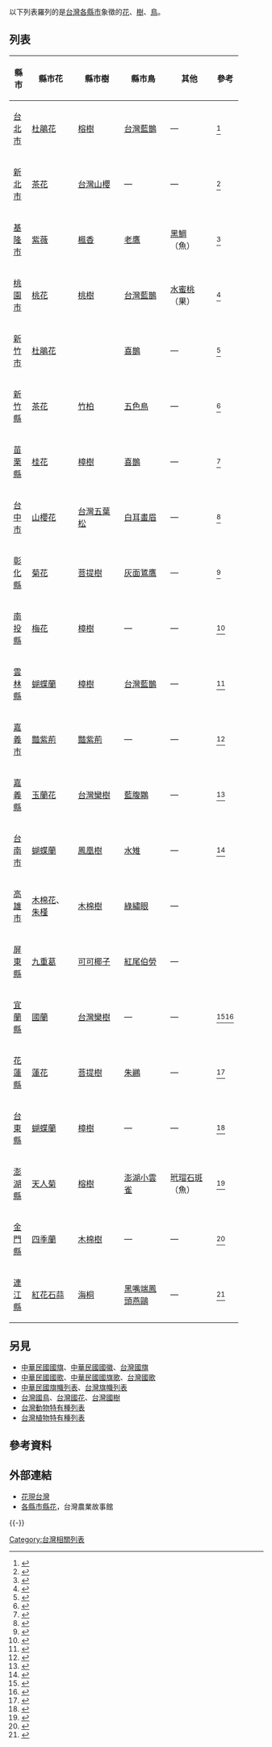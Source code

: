 以下列表羅列的是[[台灣|台灣]][[台灣行政區劃|各縣市]]象徵的[[花|花]]、[[樹|樹]]、[[鳥|鳥]]。

== 列表 ==
{|class="wikitable" width="90%"
|-
! 縣市 !! width=20% | 縣市花 !! width=20% | 縣市樹 !! width=20% | 縣市鳥 !! width=20% | 其他 !! 參考
|-
| [[台北市|台北市]] || [[杜鵑花|杜鵑花]] || [[細葉榕|榕樹]] || [[台灣藍鵲|台灣藍鵲]] || — || <ref>{{cite web|title=認識臺北|url=https://www.gov.taipei/cp.aspx?n=469A3095FCB700F3&s=18E21F157407D1E6|publisher=臺北市政府全球資訊網|access-date=2020-08-18|archive-date=2021-02-11|archive-url=https://web.archive.org/web/20210211013701/https://www.gov.taipei/cp.aspx?n=469A3095FCB700F3&s=18E21F157407D1E6|dead-url=no}}</ref>
|-
| [[新北市|新北市]] || [[茶花|茶花]] || [[台灣山櫻|台灣山櫻]] || — || — || <ref>{{cite web|title=市樹市花|url=https://www.ntpc.gov.tw/ch/home.jsp?id=f8985f0012d24001|publisher=新北市政府全球資訊網|access-date=2020-08-18|archive-date=2020-10-25|archive-url=https://web.archive.org/web/20201025075150/https://www.ntpc.gov.tw/ch/home.jsp?id=f8985f0012d24001|dead-url=no}}</ref>
|-
| [[基隆市|基隆市]] || [[紫薇|紫薇]] || [[楓香|楓香]] || [[黑鳶|老鷹]] || [[黑鯛|黑鯛]]（魚） || <ref>{{cite web|title=基隆簡介|url=https://www.klcg.gov.tw/tw/About/Introduction|publisher=基隆市政府全球資訊網|access-date=2020-08-18|archive-date=2020-08-10|archive-url=https://web.archive.org/web/20200810223423/https://www.klcg.gov.tw/tw/About/Introduction|dead-url=no}}</ref>
|-
| [[桃園市|桃園市]] || [[桃花|桃花]] || [[桃樹|桃樹]] || [[台灣藍鵲|台灣藍鵲]] || [[水蜜桃|水蜜桃]]（果） || <ref>{{cite book|title=桃園縣及各鄉鎮市官定花、樹、果鳥、徽、歌與其他相關代表物|work=新修桃園縣志|url=https://www.tycg.gov.tw/uploaddowndoc?file=publish/201707051340570.pdf&filedisplay=%E6%96%B0%E4%BF%AE%E6%A1%83%E5%9C%92%E7%B8%A3%E5%BF%97%E2%94%80%E2%94%80%E8%B3%B8%E9%8C%84%E5%BF%97.pdf&flag=doc|publisher=桃園市政府全球資訊網}}</ref>
|-
| [[新竹市|新竹市]] || [[杜鵑花|杜鵑花]] || {{tsl|en|Pinus thunbergii|日本黑松|黑松}} || [[喜鵲|喜鵲]] || — || <ref>{{cite web|title=市徽.花.樹.鳥|url=https://www.hccg.gov.tw/ch/home.jsp?id=35&parentpath=0,18|publisher=新竹市政府全球資訊網|access-date=2020-08-18|archive-date=2020-10-27|archive-url=https://web.archive.org/web/20201027025551/https://www.hccg.gov.tw/ch/home.jsp?id=35&parentpath=0,18|dead-url=no}}</ref>
|-
| [[新竹縣|新竹縣]] || [[茶花|茶花]] || [[竹柏|竹柏]] || [[五色鳥|五色鳥]] || — || <ref>{{cite web|title=縣花縣鳥縣樹|url=https://www.hsinchu.gov.tw/cp.aspx?n=96|publisher=新竹縣政府全球資訊網|access-date=2020-08-18|archive-date=2021-01-17|archive-url=https://web.archive.org/web/20210117022858/https://www.hsinchu.gov.tw/cp.aspx?n=96|dead-url=no}}</ref>
|-
| [[苗栗縣|苗栗縣]] || [[桂花|桂花]] || [[樟樹|樟樹]] || [[喜鵲|喜鵲]] || — || <ref>{{cite web|title=縣府識別|url=https://www.miaoli.gov.tw/cp.aspx?n=279|publisher=苗栗縣政府全球資訊網|access-date=2020-08-18|archive-date=2022-03-19|archive-url=https://web.archive.org/web/20220319213616/https://www.miaoli.gov.tw/cp.aspx?n=279|dead-url=no}}</ref>
|-
| [[台中市|台中市]] || [[山櫻花|山櫻花]] || [[台灣五葉松|台灣五葉松]] || [[白耳畫眉|白耳畫眉]] || — || <ref>{{cite web|title=市樹、花、鳥介紹|url=https://www.taichung.gov.tw/8868/9945/10017/676427/post|publisher=臺中市政府全球資訊網|access-date=2020-08-18|archive-date=2021-01-27|archive-url=https://web.archive.org/web/20210127131226/https://www.taichung.gov.tw/8868/9945/10017/676427/post|dead-url=no}}</ref>
|-
| [[彰化縣|彰化縣]] || [[菊花|菊花]] || [[菩提樹|菩提樹]] || [[灰面鵟鷹|灰面鵟鷹]] || — || <ref>{{cite web|title=本縣象徵|url=https://www.chcg.gov.tw/ch/abouts-represent.asp|publisher=彰化縣政府全球資訊網|access-date=2020-08-18|archive-date=2020-12-03|archive-url=https://web.archive.org/web/20201203071827/https://www.chcg.gov.tw/ch/abouts-represent.asp|dead-url=no}}</ref>
|-
| [[南投縣|南投縣]] || [[梅花|梅花]] || [[樟樹|樟樹]] || — || — || <ref>{{cite web|title=南投縣花、縣樹|url=https://www.nantou.gov.tw/big5/content.asp%3Fdptid%3D376480000%26catetype%3D03%26cid1%3D1507%26cid%3D911|publisher=南投縣政府全球資訊網}}{{Dead link}}</ref>
|-
| [[雲林縣|雲林縣]] || [[蝴蝶蘭|蝴蝶蘭]] || [[樟樹|樟樹]] || [[台灣藍鵲|台灣藍鵲]] || — || <ref>{{cite web|title=咱的標誌|url=https://www.yunlin.gov.tw/cp.aspx?n=1358|publisher=雲林縣政府全球資訊網|access-date=2020-08-18|archive-date=2020-12-02|archive-url=https://web.archive.org/web/20201202065100/https://www.yunlin.gov.tw/cp.aspx?n=1358|dead-url=no}}</ref>
|-
| [[嘉義市|嘉義市]] || [[豔紫荊|豔紫荊]] || [[豔紫荊|豔紫荊]] || — || — || <ref>{{cite web|title=市徽與市花|url=https://www.chiayi.gov.tw/cp.aspx?n=509|publisher=嘉義市政府全球資訊網|access-date=2020-08-18|archive-date=2021-01-09|archive-url=https://web.archive.org/web/20210109175325/https://www.chiayi.gov.tw/cp.aspx?n=509|dead-url=no}}</ref>
|-
| [[嘉義縣|嘉義縣]] || [[玉蘭花|玉蘭花]] || [[台灣欒樹|台灣欒樹]] || [[藍腹鷴|藍腹鷴]] || — || <ref>{{cite web|title=嘉縣標誌|url=https://www.cyhg.gov.tw/cp.aspx?n=E13057BB37942D3F|publisher=嘉義縣政府全球資訊網|accessdate=2020-08-18|archive-date=2018-03-22|archive-url=https://web.archive.org/web/20180322015804/https://www.cyhg.gov.tw/cp.aspx?n=E13057BB37942D3F|dead-url=yes}}</ref>
|-
| [[台南市|台南市]] || [[蝴蝶蘭|蝴蝶蘭]] || [[鳳凰樹|鳳凰樹]] || [[水雉|水雉]] || — || <ref>{{cite web|title=市府識別|url=https://www.tainan.gov.tw/News.aspx?n=4981&sms=13702|publisher=臺南市政府全球資訊網|access-date=2020-08-18|archive-date=2021-02-04|archive-url=https://web.archive.org/web/20210204180740/https://www.tainan.gov.tw/News.aspx?n=4981&sms=13702|dead-url=no}}</ref>
|-
| [[高雄市|高雄市]] || [[木棉花|木棉花]]、[[朱槿|朱槿]] || [[木棉樹|木棉樹]] || [[綠繡眼|綠繡眼]] || — || 
|-
| [[屏東縣|屏東縣]] || [[九重葛|九重葛]] || [[可可椰子|可可椰子]] || [[紅尾伯勞|紅尾伯勞]] || — || 
|-
| [[宜蘭縣|宜蘭縣]] || [[國蘭|國蘭]] || [[台灣欒樹|台灣欒樹]] || — || — || <ref>{{cite web|title=縣花介紹|url=https://www.e-land.gov.tw/cp.aspx?n=99E24DAAC84279E4|publisher=宜蘭縣政府全球資訊網|access-date=2020-08-18|archive-date=2021-01-16|archive-url=https://web.archive.org/web/20210116123529/https://www.e-land.gov.tw/cp.aspx?n=99E24DAAC84279E4|dead-url=no}}</ref><ref>{{cite web|title=縣樹介紹|url=https://www.e-land.gov.tw/cp.aspx?n=3A3E61574AC53193|publisher=宜蘭縣政府全球資訊網|access-date=2020-08-18|archive-date=2021-01-16|archive-url=https://web.archive.org/web/20210116111700/https://www.e-land.gov.tw/cp.aspx?n=3A3E61574AC53193|dead-url=no}}</ref>
|-
| [[花蓮縣|花蓮縣]] || [[蓮花|蓮花]] || [[菩提樹|菩提樹]] || [[朱鸝|朱鸝]] || — || <ref>{{cite web|title=花蓮的圖騰|url=https://www.hl.gov.tw/List/641da0e182964f64947fdea7dec47c17|publisher=花蓮縣政府全球資訊網|access-date=2020-08-18|archive-date=2021-01-29|archive-url=https://web.archive.org/web/20210129075338/https://www.hl.gov.tw/List/641da0e182964f64947fdea7dec47c17|dead-url=no}}</ref>
|-
| [[台東縣|台東縣]] || [[蝴蝶蘭|蝴蝶蘭]] || [[樟樹|樟樹]] || — || — || <ref>{{cite web|title=臺東簡介及形象識別標誌|url=https://www.taitung.gov.tw/cp.aspx?n=6528E8A41AC41737&themesite=BAA86C8F16BADDE6|publisher=臺東縣政府全球資訊網|access-date=2020-08-18|archive-date=2021-02-01|archive-url=https://web.archive.org/web/20210201094144/http://www.taitung.gov.tw/cp.aspx?n=6528E8A41AC41737&themesite=BAA86C8F16BADDE6|dead-url=no}}</ref>
|-
| [[澎湖縣|澎湖縣]] || [[天人菊|天人菊]] || [[細葉榕|榕樹]] || [[小雲雀|澎湖小雲雀]] || [[玳瑁石斑|玳瑁石斑]]（魚） || <ref>{{cite web|title=澎湖象徵|url=https://www.penghu.gov.tw/ch/home.jsp?id=10306|publisher=澎湖縣政府全球資訊網}}</ref>
|-
| [[金門縣|金門縣]] || [[四季蘭|四季蘭]] || [[木棉樹|木棉樹]] || — || — || <ref>{{cite web|title=認識金門|url=https://www.kinmen.gov.tw/cp.aspx?n=B602E31F7317F1AA|publisher=金門縣政府全球資訊網|access-date=2020-08-18|archive-date=2021-02-06|archive-url=https://web.archive.org/web/20210206145911/https://www.kinmen.gov.tw/cp.aspx?n=B602E31F7317F1AA|dead-url=no}}</ref>
|-
| [[連江縣_(中華民國)|連江縣]] || [[紅花石蒜|紅花石蒜]] || [[海桐|海桐]] || [[黑嘴端鳳頭燕鷗|黑嘴端鳳頭燕鷗]] || — || <ref>{{cite web|title=縣徽、縣花、縣樹、縣鳥|url=http://board.matsu.idv.tw/board_view.php?board=142&pid=69976&link=69976&start=14|publisher=連江縣政府全球資訊網|work=連江縣志}}</ref>
|}

== 另見 ==
* [[中華民國國旗|中華民國國旗]]、[[中華民國國徽|中華民國國徽]]、[[台灣國旗|台灣國旗]]
* [[中華民國國歌|中華民國國歌]]、[[中華民國國旗歌|中華民國國旗歌]]、[[台灣國歌|台灣國歌]]
* [[中華民國旗幟列表|中華民國旗幟列表]]、[[台灣旗幟列表|台灣旗幟列表]]
* [[台灣國鳥|台灣國鳥]]、[[台灣國花|台灣國花]]、[[台灣國樹|台灣國樹]]
* [[台灣動物特有種列表|台灣動物特有種列表]]
* [[台灣植物特有種列表|台灣植物特有種列表]]

== 參考資料 ==
{{reflist|3}}

== 外部連結 ==
* [http://www.victoria.ylc.edu.tw/103librarywork/flower/flower3/flower3-4.html 花現台灣] {{Wayback|url=http://www.victoria.ylc.edu.tw/103librarywork/flower/flower3/flower3-4.html |date=20200717191403 }}
* [https://theme.coa.gov.tw/storyboard.php?type=e&web=C&id=295 各縣市縣花]，台灣農業故事館

{{-}}

[[Category:台灣相關列表|Category:台灣相關列表]]